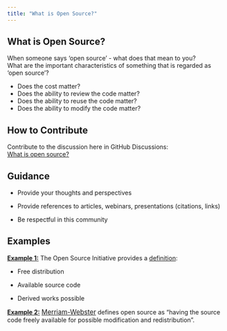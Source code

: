 ```yaml
---
title: "What is Open Source?"
---
```


## What is Open Source?

When someone says 'open source' - what does that mean to you?\
What are the important characteristics of something that is regarded as 'open source'?

-   Does the cost matter?
-   Does the ability to review the code matter?
-   Does the ability to reuse the code matter?
-   Does the ability to modify the code matter?

## How to Contribute

Contribute to the discussion here in GitHub Discussions:\
[What is open source?](https://github.com/phuse-org/OSTCDA/discussions/1){target="_blank"}

## Guidance

-   Provide your thoughts and perspectives

-   Provide references to articles, webinars, presentations (citations, links)

-   Be respectful in this community

## Examples

[**Example 1:**]{.underline} The Open Source Initiative provides a [definition](https://opensource.org/osd/):

-   Free distribution

-   Available source code

-   Derived works possible

[**Example 2:**]{.underline} [Merriam-Webster](#0){style="font-size: 11.4pt;"} defines open source as "having the source code freely available for possible modification and redistribution".
